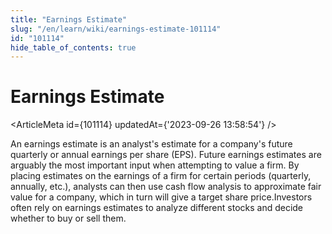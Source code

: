 ```yaml
---
title: "Earnings Estimate"
slug: "/en/learn/wiki/earnings-estimate-101114"
id: "101114"
hide_table_of_contents: true
---
```



# Earnings Estimate

<ArticleMeta id={101114} updatedAt={'2023-09-26 13:58:54'} />
<div className='border-solid border-b border-t-0 my-4 border-[var(--ifm-color-gray-300)]' />

An earnings estimate is an analyst's estimate for a company's future quarterly or annual earnings per share (EPS). Future earnings estimates are arguably the most important input when attempting to value a firm. By placing estimates on the earnings of a firm for certain periods (quarterly, annually, etc.), analysts can then use cash flow analysis to approximate fair value for a company, which in turn will give a target share price.Investors often rely on earnings estimates to analyze different stocks and decide whether to buy or sell them.
